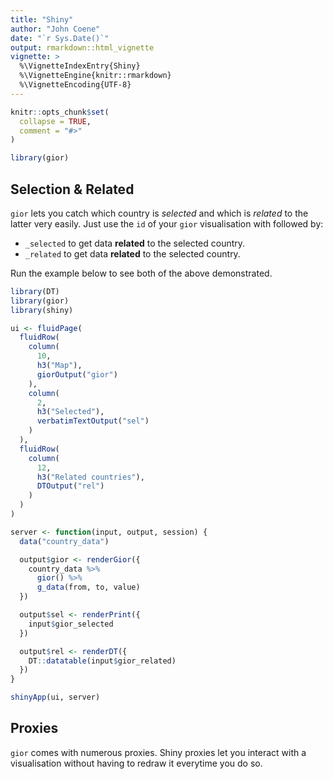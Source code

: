 ```yaml
---
title: "Shiny"
author: "John Coene"
date: "`r Sys.Date()`"
output: rmarkdown::html_vignette
vignette: >
  %\VignetteIndexEntry{Shiny}
  %\VignetteEngine{knitr::rmarkdown}
  %\VignetteEncoding{UTF-8}
---
```


```r
knitr::opts_chunk$set(
  collapse = TRUE,
  comment = "#>"
)

library(gior)
```


## Selection & Related

`gior` lets you catch which country is *selected* and which is *related* to the latter very easily. Just use the `id` of your `gior` visualisation with followed by:

- `_selected` to get data **related** to the selected country.
- `_related` to get data **related** to the selected country.

Run the example below to see both of the above demonstrated.

```r
library(DT)
library(gior)
library(shiny)

ui <- fluidPage(
  fluidRow(
    column(
      10,
      h3("Map"),
      giorOutput("gior")
    ),
    column(
      2,
      h3("Selected"),
      verbatimTextOutput("sel")
    )
  ),
  fluidRow(
    column(
      12,
      h3("Related countries"),
      DTOutput("rel")
    )
  )
)

server <- function(input, output, session) {
  data("country_data")

  output$gior <- renderGior({
    country_data %>%
      gior() %>%
      g_data(from, to, value)
  })

  output$sel <- renderPrint({
    input$gior_selected
  })

  output$rel <- renderDT({
    DT::datatable(input$gior_related)
  })
}

shinyApp(ui, server)
```

## Proxies

`gior` comes with numerous proxies. Shiny proxies let you interact with a visualisation without having to redraw it everytime you do so.
